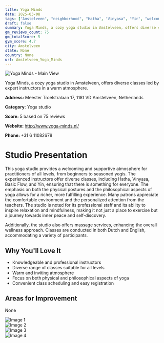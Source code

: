 ```yaml
---
title: Yoga Minds
date: 2025-03-08
tags: ["Amstelveen", "neighborhood", "Hatha", "Vinyasa", "Yin", "welcoming atmosphere", "personalized attention", "Amstelveen"]  
draft: false
summary: Yoga Minds, a cozy yoga studio in Amstelveen, offers diverse classes led by expert instructors in a warm atmosphere.
gm_reviews_count: 75
gm_totalScore: 5
gym_score: 4.7
city: Amstelveen
state: None
country: None
url: Amstelveen_Yoga_Minds
---
```


<div className="aspect-[16/9] relative my-8">
  <img 
    src="https://lh5.googleusercontent.com/p/AF1QipPj9Whl2Gua9byb8Fplg9QJwTTSEchroG1kyqwo=w1920-h1080-k-no"
    alt="Yoga Minds - Main View"
    className="object-cover absolute inset-0 w-full h-full rounded-lg"
  />
</div>

Yoga Minds, a cozy yoga studio in Amstelveen, offers diverse classes led by expert instructors in a warm atmosphere.

**Address:** Meester Troelstralaan 17, 1181 VD Amstelveen, Netherlands

**Category:** Yoga studio

**Score:** 5 based on 75 reviews

**Website:** http://www.yoga-minds.nl/

**Phone:** +31 6 11082678

# Studio Presentation

This yoga studio provides a welcoming and supportive atmosphere for practitioners of all levels, from beginners to seasoned yogis. The experienced instructors offer diverse classes, including Hatha, Vinyasa, Basic Flow, and Yin, ensuring that there is something for everyone. The emphasis on both the physical postures and the philosophical aspects of yoga allows for a richer, more fulfilling experience. Many patrons appreciate the comfortable environment and the personalized attention from the teachers. The studio is noted for its professional staff and its ability to inspire relaxation and mindfulness, making it not just a place to exercise but a journey towards inner peace and self-discovery.

Additionally, the studio also offers massage services, enhancing the overall wellness approach. Classes are conducted in both Dutch and English, accommodating a variety of participants.

## Why You'll Love It

- Knowledgeable and professional instructors
- Diverse range of classes suitable for all levels
- Warm and inviting atmosphere
- Focus on both physical and philosophical aspects of yoga
- Convenient class scheduling and easy registration

## Areas for Improvement

None

<div className="grid grid-cols-1 xl:grid-cols-2 gap-4 my-8">
<div className="aspect-[4/3] relative"><img src="https://lh5.googleusercontent.com/p/AF1QipOTV4PjTaqSAJizgqGsEK7wMOWdQkaP_kButeGv=w1920-h1080-k-no" alt="Image 1" className="object-cover absolute inset-0 w-full h-full rounded-lg" /></div>
<div className="aspect-[4/3] relative"><img src="https://lh5.googleusercontent.com/p/AF1QipPA6jwAvzZhJO_5azsn_KDaawn5Pw7NvhHZI1yt=w1920-h1080-k-no" alt="Image 2" className="object-cover absolute inset-0 w-full h-full rounded-lg" /></div>
<div className="aspect-[4/3] relative"><img src="https://lh5.googleusercontent.com/p/AF1QipNnCmHUz8N_mXM35YwcfqLkf8Xg04Gh1qBe3zRg=w1920-h1080-k-no" alt="Image 3" className="object-cover absolute inset-0 w-full h-full rounded-lg" /></div>
<div className="aspect-[4/3] relative"><img src="https://lh5.googleusercontent.com/p/AF1QipNjKgh211dJTMSTmOlwQJJgNbjP6GwnWLb1gzmU=w1920-h1080-k-no" alt="Image 4" className="object-cover absolute inset-0 w-full h-full rounded-lg" /></div>
</div>